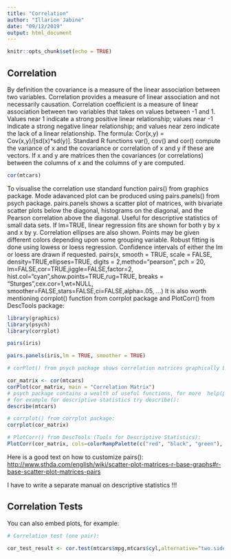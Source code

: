 ---
title: "Correlation"
author: "Illarion Jabine"
date: "09/12/2019"
output: html_document
---

```{r setup, include=FALSE}
knitr::opts_chunk$set(echo = TRUE)
```

## Correlation

By definition the covariance is a measure of the linear association between two variables. Correlation provides a measure of linear association and not necessarily causation. Correlation coefficient is a measure of linear association between two variables that takes on values between -1 and 1. Values near 1 indicate a strong positive linear relationship; values near -1 indicate a strong negative linear relationship; and values near zero indicate the lack of a linear relationship. The formula: Cor(x,y) = Cov(x,y)/[sd(x)*sd(y)].
Standard R functions var(), cov() and cor() compute the variance of x and the covariance or correlation of x and y if these are vectors. If x and y are matrices then the covariances (or correlations) between the columns of x and the columns of y are computed.

```{r correlation calculation}
cor(mtcars)
```

To visualise the correlation use standard function pairs() from graphics package. Mode adavanced plot can be produced using pairs.panels() from psych package.  pairs.panels shows a scatter plot of matrices, with bivariate scatter plots below the diagonal, histograms on the diagonal, and the Pearson correlation above the diagonal. Useful for descriptive statistics of small data sets. If lm=TRUE, linear regression fits are shown for both y by x and x by y. Correlation ellipses are also shown. Points may be given different colors depending upon some grouping variable. Robust fitting is done using lowess or loess regression. Confidence intervals of either the lm or loess are drawn if requested.
pairs(x, smooth = TRUE, scale = FALSE, density=TRUE,ellipses=TRUE,
     digits = 2,method="pearson", pch = 20, lm=FALSE,cor=TRUE,jiggle=FALSE,factor=2, 
     hist.col="cyan",show.points=TRUE,rug=TRUE, breaks = "Sturges",cex.cor=1,wt=NULL,
     smoother=FALSE,stars=FALSE,ci=FALSE,alpha=.05, ...)
It is also worth mentioning corrplot() function from corrplot package and PlotCorr() from DescTools package:

```{r correlation plots, echo=TRUE, message=FALSE, warning=FALSE}
library(graphics)
library(psych)
library(corrplot)

pairs(iris)

pairs.panels(iris,lm = TRUE, smoother = TRUE)

# corPlot() from psych package shows correlation matrices graphically by using the image function to emphasize structure:

cor_matrix <- cor(mtcars)
corPlot(cor_matrix, main = "Correlation Matrix")
# psych package contains a wealth of useful functions, for more  help(package="psych"):
# for example for descriptive statistics try describe():
describe(mtcars)

# corrplot() from corrplot package:
corrplot(cor_matrix)

# PlotCorr() from DescTools (Tools for Descriptive Statistics):
PlotCorr(cor_matrix, cols=colorRampPalette(c("red", "black", "green"), space = "rgb")(20))

```

Here is a good text on how to customize pairs(): <http://www.sthda.com/english/wiki/scatter-plot-matrices-r-base-graphs#r-base-scatter-plot-matrices-pairs>

I have to write a separate manual on descriptive statistics !!!

## Correlation Tests

You can also embed plots, for example:

```{r correlation tests, echo=FALSE}
# Correlation test (one pair):

cor_test_result <- cor.test(mtcars$mpg,mtcars$cyl,alternative="two.sided",method="pearson",conf.level = 0.95)


```